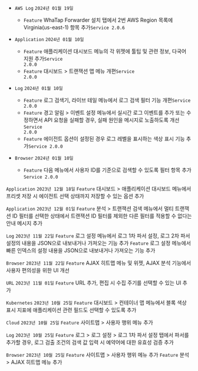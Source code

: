 - <code class='changelog-overview'>AWS Log</code> <code class='changelog-date'>2024년 01월 19일</code>
  - <code class="Feature">Feature</code> <span class="uitext">WhaTap Forwarder 설치</span> 탭에서 2번 <span class="uitext">AWS Region</span> 목록에 Virginia(us-east-1) 항목 추가<code class='changelog-service'>Service 2.0.6​</code>

- <code class='changelog-overview'>Application</code> <code class='changelog-date'>2024년 01월 10일</code>
  - <code class="Feature">Feature</code> <span class="uitext">애플리케이션 대시보드</span> 메뉴의 각 위젯에 툴팁 및 관련 정보, 다국어 지원 추가<code class='changelog-service'>Service 2.0.0​</code>
  - <code class="Feature">Feature</code> <span class="uitext">대시보드</span> &gt; <span class="uitext">트랜잭션 맵</span> 메뉴 개편<code class='changelog-service'>Service 2.0.0​</code>

- <code class='changelog-overview'>Log</code> <code class='changelog-date'>2024년 01월 10일</code>
  - <code class="Feature">Feature</code> <span class="uitext">로그 검색기</span>, <span class="uitext">라이브 테일</span> 메뉴에서 로그 검색 필터 기능 개편<code class='changelog-service'>Service 2.0.0​</code>
  - <code class="Feature">Feature</code> <span class="uitext">경고 알림</span> &gt; <span class="uitext">이벤트 설정</span> 메뉴에서 실시간 로그 이벤트를 추가 또는 수정하면서 API 요청을 실패할 경우, 실패 원인을 메시지로 노출하도록 개선<code class='changelog-service'>Service 2.0.0​</code>
  - <code class="Feature">Feature</code> 에이전트 옵션이 설정된 경우 로그 레벨을 표시하는 색상 표시 기능 추가<code class='changelog-service'>Service 2.0.0​</code>

- <code class='changelog-overview'>Browser</code> <code class='changelog-date'>2024년 01월 10일</code>
  - <code class="Feature">Feature</code> 다음 메뉴에서 사용자 ID를 기준으로 검색할 수 있도록 필터 항목 추가<code class='changelog-service'>Service 2.0.0​</code>

<code class='changelog-overview'>Application</code>
<code class='changelog-date'>2023년 12월 18일</code>
<code class="Feature">Feature</code> <span class="uitext">대시보드</span> &gt; <span class="uitext">애플리케이션 대시보드</span> 메뉴에서 프리셋 저장 시 에이전트 선택 상태까지 저장할 수 있는 옵션 추가

<code class='changelog-overview'>Application</code>
<code class='changelog-date'>2023년 12월 01일</code>
<code class="Feature">Feature</code> <span class="uitext">분석</span> &gt; <span class="uitext">트랜잭션 검색</span> 메뉴에서 <span class="uitext">멀티 트랜잭션 ID</span> 필터를 선택한 상태에서 <span class="uitext">트랜잭션 ID</span> 필터를 제외한 다른 필터를 적용할 수 없다는 안내 메시지 추가

<code class='changelog-overview'>Log</code>
<code class='changelog-date'>2023년 11월 22일</code>
<code class="Feature">Feature</code> <span class="uitext">로그 설정</span> 메뉴에서 <span class="uitext">로그 1차 파서 설정</span>, <span class="uitext">로그 2차 파서 설정</span>의 내용을 JSON으로 내보내거나 가져오는 기능 추가
<code class="Feature">Feature</code> <span class="uitext">로그 설정</span> 메뉴에서 <span class="uitext">빠른 인덱스</span>의 설정 내용을 JSON으로 내보내거나 가져오는 기능 추가

<code class='changelog-overview'>Browser</code>
<code class='changelog-date'>2023년 11월 22일</code>
<code class="Feature">Feature</code> <span class="uitext">AJAX 히트맵</span> 메뉴 및 위젯, <span class="uitext">AJAX</span> <span class="uitext">분석</span> 기능에서 사용자 편의성을 위한 UI 개선

<code class='changelog-overview'>URL</code>
<code class='changelog-date'>2023년 11월 01일</code>
<code class="Feature">Feature</code> URL 추가, 편집 시 <span class="uitext">수집 주기</span>를 선택할 수 있는 UI 추가

<code class='changelog-overview'>Kubernetes</code>
<code class='changelog-date'>2023년 10월 25일</code>
<code class="Feature">Feature</code> <span class="uitext">대시보드</span> &gt; <span class="uitext">컨테이너 맵</span> 메뉴에서 블록 색상 표시 지표에 애플리케이션 관련 필드도 선택할 수 있도록 추가

<code class='changelog-overview'>Cloud</code>
<code class='changelog-date'>2023년 10월 25일</code>
<code class="Feature">Feature</code> <span class="uitext">사이트맵</span> &gt; <span class="uitext">사용자 행위</span> 메뉴 추가

<code class='changelog-overview'>Log</code>
<code class='changelog-date'>2023년 10월 25일</code>
<code class="Feature">Feature</code> <span class="uitext">로그</span> &gt; <span class="uitext">로그 설정</span> &gt; <span class="uitext">로그 1차 파서 설정</span> 탭에서 파서를 추가할 경우, <span class="uitext">로그 검출 조건</span>의 검색 값 입력 시 예약어에 대한 유효성 검증 추가

<code class='changelog-overview'>Browser</code>
<code class='changelog-date'>2023년 10월 25일</code>
<code class="Feature">Feature</code> <span class="uitext">사이트맵</span> &gt; <span class="uitext">사용자 행위</span> 메뉴 추가
<code class="Feature">Feature</code> <span class="uitext">분석</span> &gt; <span class="uitext">AJAX 히트맵</span> 메뉴 추가